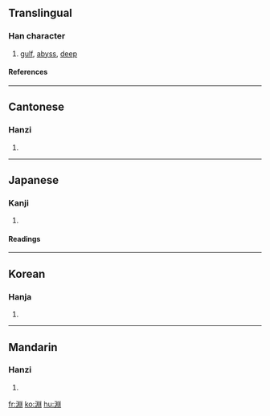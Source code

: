 {{see|渊}}

==Translingual==
===Han character===
{{Han char|rn=85|rad=水|as=08|sn=11|four=3210<sub>0</sub>|canj=水中X中 (ELXL)}}
# [[gulf]], [[abyss]], [[deep]]
====References====
{{Han ref|kx=0632.080|dkj=17692|dj=1035.030|hdz=31681.010|uh=6DF5|ud=28149|bh=B257|bd=45655}}

----
==Cantonese==
===Hanzi===
{{yue-hanzi|jyut=|y=yun1}}
# {{defn|Cantonese}}

----
==Japanese==
===Kanji===
{{ja-kanji|grade=|rs=水08}}
# {{defn|Japanese}} 
====Readings====
{{ja-readings|on=[[えん]] (en)|kun=[[ふち]] (fuchi)}}

----
==Korean==
===Hanja===
{{ko-hanja|hangeul=연|eumhun=|rv=yeon|mr=yŏn|y=yen}}
# {{defn|Korean}}

----
==Mandarin==
===Hanzi===
{{cmn-hanzi|sim=渊|pin=[[gǔn]] (gun3), [[hún]] (hun2), [[hùn]] (hun4), [[kūn]] (kun1), [[yuān]] (yuan1)|wg=kun<sup>3</sup>, hun<sup>2</sup>, hun<sup>4</sup>, k'un<sup>1</sup>, yüan<sup>1</sup>}}
# {{defn|Mandarin}}

[[fr:淵]]
[[ko:淵]]
[[hu:淵]]
